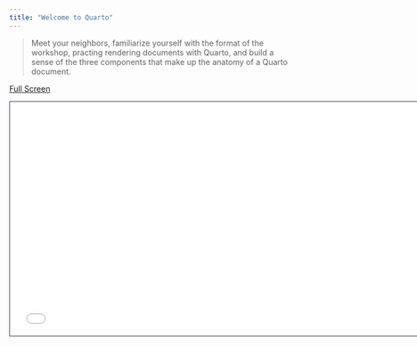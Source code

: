 ```yaml
---
title: "Welcome to Quarto"
---
```


> Meet your neighbors, familiarize yourself with the format of the workshop, practing rendering documents with Quarto, and build a sense of the three components that make up the anatomy of a Quarto document.

[Full Screen](slides.qmd)

```{=html}
<iframe class="slide-deck" src="slides.html" height="420" width="747" style="border: 1px solid #2e3846;"></iframe>
```

<!-- #### Outline -->

<!-- 1. About the Workshop -->
<!-- 2. What can you do with Quarto? -->
<!-- 3. Quarto and R Markdown: A History -->
<!-- 4. Rendering in Quarto -->
<!-- 5. The Structure of a Document -->
<!--    i. Inline Elements -->
<!--    ii. Block Elements -->
<!--    iii. Metadata -->
<!-- 6. The Elements of Markdown -->
<!--    i. Text Formatting -->
<!--    ii. Math -->
<!--    iii. Links and Images -->
<!--    iv. Footnotes -->
<!--    v. Paragraph -->
<!--    vi. Headers -->
<!--    vii. Lists -->
<!--    viii. Display Math -->
<!--    ix. YAML -->

<!-- #### Exercises -->


